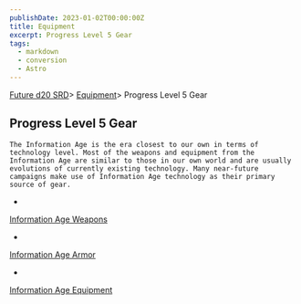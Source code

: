 ```yaml
---
publishDate: 2023-01-02T00:00:00Z
title: Equipment
excerpt: Progress Level 5 Gear
tags:
  - markdown
  - conversion
  - Astro
---
```







[Future d20 SRD](/#futureD20)> [Equipment](future-d20-srd-equipment-index)> Progress Level 5 Gear
    




## Progress Level 5 Gear
   



    The Information Age is the era closest to our own in terms of technology level. Most of the weapons and equipment from the Information Age are similar to those in our own world and are usually evolutions of currently existing technology. Many near-future campaigns make use of Information Age technology as their primary source of gear.
   


- 
[Information       Age Weapons](future-d20-srd-equipment-information-age-weapons)

- 
[Information       Age Armor](future-d20-srd-equipment-information-age-armor)

- 
[Information       Age Equipment](future-d20-srd-equipment-information-age-equipment)






